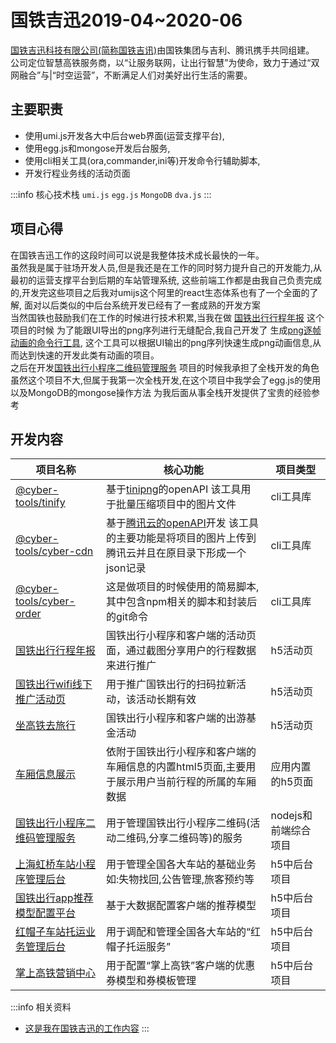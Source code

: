 # 国铁吉迅2019-04~2020-06

[国铁吉迅科技有限公司(简称国铁吉讯)](https://www.tianyancha.com/company/3208361333)由国铁集团与吉利、腾讯携手共同组建。
公司定位智慧高铁服务商，以“让服务联网，让出行智慧”为使命，致力于通过“双网融合”与|“时空运营”，不断满足人们对美好出行生活的需要。

## 主要职责

- 使用umi.js开发各大中后台web界面(运营支撑平台),
- 使用egg.js和mongose开发后台服务,
- 使用cli相关工具(ora,commander,ini等)开发命令行辅助脚本,
- 开发行程业务线的活动页面

:::info 核心技术栈
  `umi.js` `egg.js` `MongoDB` `dva.js`
:::

## 项目心得

在国铁吉迅工作的这段时间可以说是我整体技术成长最快的一年。  
虽然我是属于驻场开发人员,但是我还是在工作的同时努力提升自己的开发能力,从最初的运营支撑平台到后期的车站管理系统,
这些前端工作都是由我自己负责完成的,开发完这些项目之后我对umijs这个阿里的react生态体系也有了一个全面的了解,
面对以后类似的中后台系统开发已经有了一套成熟的开发方案  
当然国铁也鼓励我们在工作的时候进行技术积累,当我在做 [国铁出行行程年报](https://static.ccrgt.com/FE-TRIP-REPORT) 这个项目的时候
为了能跟UI导出的png序列进行无缝配合,我自己开发了 生成[png逐帧动画的命令行工具](https://www.npmjs.com/package/@yushicheng/pngse),
这个工具可以根据UI输出的png序列快速生成png动画信息,从而达到快速的开发此类有动画的项目。  
之后在开发[国铁出行小程序二维码管理服务](https://t-static.ccrgt.com/matrix2/#/miniProgramQRCode/QRCodeManage/QRCodeList)
项目的时候我承担了全栈开发的角色虽然这个项目不大,但属于我第一次全栈开发,在这个项目中我学会了egg.js的使用以及MongoDB的mongose操作方法
为我后面从事全栈开发提供了宝贵的经验参考

## 开发内容

| 项目名称                                                     | 核心功能                                                     | 项目类型             |
| ------------------------------------------------------------ | ------------------------------------------------------------ | -------------------- |
| [@cyber-tools/tinify](https://www.npmjs.com/package/@cyber-tools/tinify) | 基于[tinipng](https://tinypng.com/developers/reference/nodejs)的openAPI 该工具用于批量压缩项目中的图片文件 | cli工具库            |
| [@cyber-tools/cyber-cdn](https://www.npmjs.com/package/@cyber-tools/cyber-cdn) | 基于[腾讯云的openAPI](https://cloud.tencent.com/document/sdk/Node.js)开发 该工具的主要功能是将项目的图片上传到腾讯云并且在原目录下形成一个json记录 | cli工具库            |
| [@cyber-tools/cyber-order](https://www.npmjs.com/package/@cyber-tools/cyber-order) | 这是做项目的时候使用的简易脚本,其中包含npm相关的脚本和封装后的git命令 | cli工具库            |
| [国铁出行行程年报](https://static.ccrgt.com/FE-TRIP-REPORT)  | 国铁出行小程序和客户端的活动页面，通过截图分享用户的行程数据来进行推广 | h5活动页             |
| [国铁出行wifi线下推广活动页](https://t-static.ccrgt.com/FE-WIFI-CHANNEL-TEMPLATE/#/IndexPage/CodePage?channelId=36967194099497644154&channelLevel=3&parentChannelId=26971465301183262842) | 用于推广国铁出行的扫码拉新活动，该活动长期有效               | h5活动页             |
| [坐高铁去旅行](https://t-static.ccrgt.com/FE-SUMMER-TRAVEL)  | 国铁出行小程序和客户端的出游基金活动                         | h5活动页             |
| [车厢信息展示](https://t-static.ccrgt.com/FE-CARRIAGE-INFO)  | 依附于国铁出行小程序和客户端的车厢信息的内置html5页面,主要用于展示用户当前行程的所属的车厢数据 | 应用内置的h5页面     |
| [国铁出行小程序二维码管理服务](https://t-static.ccrgt.com/matrix2/#/miniProgramQRCode/QRCodeManage/QRCodeList) | 用于管理国铁出行小程序二维码(活动二维码,分享二维码等)的服务  | nodejs和前端综合项目 |
| [上海虹桥车站小程序管理后台](https://t-static.ccrgt.com/matrix2/#/stationManage/UserFeedback) | 用于管理全国各大车站的基础业务如:失物找回,公告管理,旅客预约等 | h5中后台项目         |
| [国铁出行app推荐模型配置平台](https://t-static.ccrgt.com/matrix2/#/applicationConfig/IndexWonderfulConfig/WonderfulConfigList) | 基于大数据配置客户端的推荐模型                               | h5中后台项目         |
| [红帽子车站托运业务管理后台](https://t-static.ccrgt.com/redHatManage/#/redHatManage/GeneralView) | 用于调配和管理全国各大车站的“红帽子托运服务”                 | h5中后台项目         |
| [掌上高铁营销中心](https://t-static.ccrgt.com/matrix2/#/marketingCenter) | 用于配置“掌上高铁”客户端的优惠券模型和券模板管理             | h5中后台项目         |

:::info 相关资料
- [这是我在国铁吉迅的工作内容](https://t-static.ccrgt.com/shichenyu_work_detail/)
:::